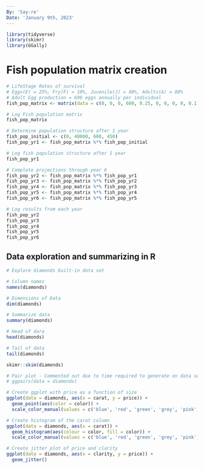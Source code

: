 ```yaml
---
By: 'Say-re'
Date: 'January 9th, 2023'
---
```


``` r
library(tidyverse)
library(skimr)
library(GGally)
```

# Fish population matrix creation
``` r
# LifeStage Rates of survival
# Eggs(E) = 25%, Fry(F) = 10%, Juvenile(J) = 40%, Adults(A) = 80%
# Adult Egg production = 699 eggs annually per individual
fish_pop_matrix <- matrix(data = c(0, 0, 0, 600, 0.25, 0, 0, 0, 0, 0.1, 0, 0, 0, 0, 0.4, 0.8), ncol = 4, nrow = 4, byrow = TRUE)

# Log Fish population matrix
fish_pop_matrix

# Determine population structure after 1 year
fish_pop_initial <- c(0, 40000, 600, 450)
fish_pop_yr1 <- fish_pop_matrix %*% fish_pop_initial

# Log fish population structure after 1 year
fish_pop_yr1

# Complete projections through year 6
fish_pop_yr2 <- fish_pop_matrix %*% fish_pop_yr1
fish_pop_yr3 <- fish_pop_matrix %*% fish_pop_yr2
fish_pop_yr4 <- fish_pop_matrix %*% fish_pop_yr3
fish_pop_yr5 <- fish_pop_matrix %*% fish_pop_yr4
fish_pop_yr6 <- fish_pop_matrix %*% fish_pop_yr5

# Log results from each year
fish_pop_yr2
fish_pop_yr3
fish_pop_yr4
fish_pop_yr5
fish_pop_yr6
```

## Data exploration and summarizing in R
``` r
# Explore diamonds built-in data set

# Column names
names(diamonds)

# Dimensions of Data
dim(diamonds)

# Summarize data
summary(diamonds)

# Head of dara
head(diamonds)

# Tail of data
tail(diamonds)

skimr::skim(diamonds)

# Pair plot - Commented out due to time required to generate on data set
# ggpairs(data = diamonds)

# Create ggplot with price as a function of size
ggplot(data = diamonds, aes(x = carat, y = price)) +
  geom_point(aes(color = color)) +
  scale_color_manual(values = c('blue', 'red', 'green', 'grey', 'pink', 'aquamarine', 'black'))

# Create histogram of the carat column
ggplot(data = diamonds, aes(x = carat)) +
  geom_histogram(aes(colour = color, fill = color)) +
  scale_color_manual(values = c('blue', 'red', 'green', 'grey', 'pink', 'aquamarine', 'black'))

# Create jitter plot of price and clarity
ggplot(data = diamonds, aes(x = clarity, y = price)) +
  geom_jitter()

```
